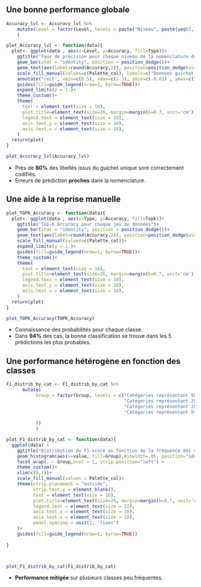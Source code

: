

## Une bonne performance globale


```r
Accuracy_lvl <- Accuracy_lvl %>%
    mutate(Level = factor(Level, levels = paste("Niveau", paste(seq(5,1,-1))))
    )

plot_Accuracy_lvl <- function(data){
  plot<- ggplot(data , aes(x=Level, y=Accuracy, fill=Type))+
    ggtitle("Taux de précision pour chaque niveau de la nomenclature du code APE")+
    geom_bar(stat = "identity", position = position_dodge())+
    geom_text(aes(label=round(Accuracy,2)), position=position_dodge(width=0.9), vjust=-0.25, size = 6)+
    scale_fill_manual(values=c(Palette_col), labels=c("Données guichet unique", "Données test"))+
    annotate("rect", xmin=c(0.5), xmax=c(1.5), ymin=c(-0.01) , ymax=c(1), color="#EE0220", fill=NA, size=1.5)+
    guides(fill=guide_legend(nrow=1, byrow=TRUE))+
    expand_limits(y = 1.)+
    theme_custom()+
    theme(
      text = element_text(size = 16),
      plot.title=element_text(size=26, margin=margin(b=0.7, unit='cm')),
      legend.text = element_text(size = 18),
      axis.text.y = element_text(size = 18),
      axis.text.x = element_text(size = 18),
    )
  return(plot)
}

plot_Accuracy_lvl(Accuracy_lvl)

```


- Près de [**80%**]{.orange} des libellés issus du guichet unique sont correctement codifiés.
- Erreurs de prédiction [**proches**]{.orange} dans la nomenclature.

## Une aide à la reprise manuelle


```r
plot_TOPK_Accuracy <- function(data){
  plot<- ggplot(data , aes(x=Type, y=Accuracy, fill=Topk))+
    ggtitle("Top-K Accuracy pour chaque jeu de données")+
    geom_bar(stat = "identity", position = position_dodge())+
    geom_text(aes(label=round(Accuracy,2)), position=position_dodge(width=0.9), vjust=-0.25, size = 6)+
    scale_fill_manual(values=c(Palette_col))+
    expand_limits(y = 1.)+
    guides(fill=guide_legend(nrow=1, byrow=TRUE))+
    theme_custom()+
    theme(
      text = element_text(size = 16),
      plot.title=element_text(size=26, margin=margin(b=0.7, unit='cm')),
      legend.text = element_text(size = 18),
      axis.text.y = element_text(size = 18),
      axis.text.x = element_text(size = 18),
    )
  return(plot)
}

plot_TOPK_Accuracy(TOPK_Accuracy)


```

- Connaissance des probabilités pour chaque classe.
- Dans [**94%**]{.orange} des cas, la bonne classification se trouve dans les 5 prédictions les plus probables. 

## Une performance hétérogène en fonction des classes

```r

F1_distrib_by_cat <- F1_distrib_by_cat %>%
      mutate(
           Group = factor(Group, levels = c("Catégories représentant 50% des données",
                                            "Catégories représentant 25% des données",
                                            "Catégories représentant 20% des données",
                                            "Catégories représentant 5% des données"
                                            
           ))
           )

plot_F1_distrib_by_cat <- function(data){
  ggplot(data) + 
    ggtitle("Distribution du F1-score en fonction de la fréquence des classes")+
    geom_histogram(aes(x=value, fill=Group),binwidth=.05, position="identity") +
    facet_wrap(. ~ Group,ncol = 1, strip.position="left") +
    theme_custom()+
    xlim(c(0,1))+
    scale_fill_manual(values = Palette_col)+
    theme(strip.placement = "outside",
          strip.text.y = element_blank(),
          text = element_text(size = 16),
          plot.title=element_text(size=26, margin=margin(b=0.7, unit='cm')),
          legend.text = element_text(size = 22),
          axis.text.y = element_text(size = 18),
          axis.text.x = element_text(size = 18),
          panel.spacing = unit(1, "lines")
    )+
    guides(fill=guide_legend(nrow=2, byrow=TRUE))
  
}



plot_F1_distrib_by_cat(F1_distrib_by_cat)


```

- [**Performance mitigée**]{.orange} sur plusieurs classes peu fréquentes.
